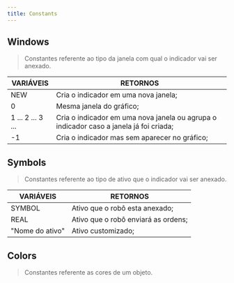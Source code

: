 ```yaml
---
title: Constants
---
```



## Windows

> Constantes referente ao tipo da janela com qual o indicador vai ser anexado.

| VARIÁVEIS                            | RETORNOS                                                                               |
| ------------------------------------ | -------------------------------------------------------------------------------------- |
| <CodeVar>NEW</CodeVar>               | Cria o indicador em uma nova janela;                                                   |
| <CodeVar>0</CodeVar>                 | Mesma janela do gráfico;                                                               |
| <CodeVar>1 ... 2 ... 3 ...</CodeVar> | Cria o indicador em uma nova janela ou agrupa o indicador caso a janela já foi criada; |
| <CodeVar>-1</CodeVar>                | Cria o indicador mas sem aparecer no gráfico;                                          |

## Symbols

> Constantes referente ao tipo de ativo que o indicador vai ser anexado.

| VARIÁVEIS                          | RETORNOS                            |
| ---------------------------------- | ----------------------------------- |
| <CodeVar>SYMBOL</CodeVar>          | Ativo que o robô esta anexado;      |
| <CodeVar>REAL</CodeVar>            | Ativo que o robô enviará as ordens; |
| <CodeVar>"Nome do ativo"</CodeVar> | Ativo customizado;                  |

## Colors

> Constantes referente as cores de um objeto.

<ColorsComp />
